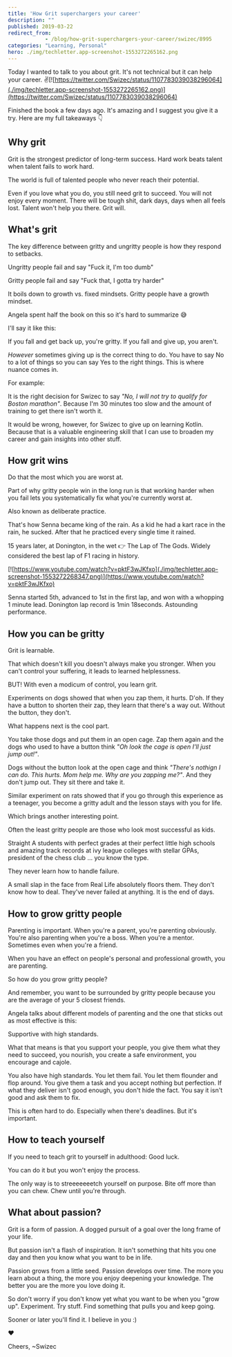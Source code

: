 ```yaml
---
title: 'How Grit superchargers your career'
description: ""
published: 2019-03-22
redirect_from: 
            - /blog/how-grit-superchargers-your-career/swizec/8995
categories: "Learning, Personal"
hero: ./img/techletter.app-screenshot-1553272265162.png
---
```


Today I wanted to talk to you about grit. It's not technical but it can help your career. ✌️[![https://twitter.com/Swizec/status/1107783039038296064](./img/techletter.app-screenshot-1553272265162.png)](https://twitter.com/Swizec/status/1107783039038296064)

Finished the book a few days ago. It's amazing and I suggest you give it a try. Here are my full takeaways 👇

## Why grit

Grit is the strongest predictor of long-term success. Hard work beats talent when talent fails to work hard.

The world is full of talented people who never reach their potential.

Even if you love what you do, you still need grit to succeed. You will not enjoy every moment. There will be tough shit, dark days, days when all feels lost. Talent won't help you there. Grit will.

## What's grit

The key difference between gritty and ungritty people is how they respond to setbacks.

Ungritty people fail and say "Fuck it, I'm too dumb"

Gritty people fail and say "Fuck that, I gotta try harder"

It boils down to growth vs. fixed mindsets. Gritty people have a growth mindset.

Angela spent half the book on this so it's hard to summarize 😅

I'll say it like this:

If you fall and get back up, you're gritty. If you fall and give up, you aren't.

_However_ sometimes giving up is the correct thing to do. You have to say No to a lot of things so you can say Yes to the right things. This is where nuance comes in.

For example:

It is the right decision for Swizec to say _"No, I will not try to qualify for Boston marathon"_. Because I'm 30 minutes too slow and the amount of training to get there isn't worth it.

It would be wrong, however, for Swizec to give up on learning Kotlin. Because that is a valuable engineering skill that I can use to broaden my career and gain insights into other stuff.

## How grit wins

Do that the most which you are worst at.

Part of why gritty people win in the long run is that working harder when you fail lets you systematically fix what you're currently worst at.

Also known as deliberate practice.

That's how Senna became king of the rain. As a kid he had a kart race in the rain, he sucked. After that he practiced every single time it rained.

15 years later, at Donington, in the wet 👉 The Lap of The Gods. Widely considered the best lap of F1 racing in history.

[![https://www.youtube.com/watch?v=pktF3wJKfxo](./img/techletter.app-screenshot-1553272268347.png)](https://www.youtube.com/watch?v=pktF3wJKfxo)

Senna started 5th, advanced to 1st in the first lap, and won with a whopping 1 minute lead. Donington lap record is 1min 18seconds. Astounding performance.

## How you can be gritty

Grit is learnable.

That which doesn't kill you doesn't always make you stronger. When you can't control your suffering, it leads to learned helplessness.

BUT! With even a modicum of control, you learn grit.

Experiments on dogs showed that when you zap them, it hurts. D'oh. If they have a button to shorten their zap, they learn that there's a way out. Without the button, they don't.

What happens next is the cool part.

You take those dogs and put them in an open cage. Zap them again and the dogs who used to have a button think _"Oh look the cage is open I'll just jump out!"_.

Dogs without the button look at the open cage and think _"There's nothign I can do. This hurts. Mom help me. Why are you zapping me?"_. And they don't jump out. They sit there and take it.

Similar experiment on rats showed that if you go through this experience as a teenager, you become a gritty adult and the lesson stays with you for life.

Which brings another interesting point.

Often the least gritty people are those who look most successful as kids.

Straight A students with perfect grades at their perfect little high schools and amazing track records at ivy league colleges with stellar GPAs, president of the chess club … you know the type.

They never learn how to handle failure.

A small slap in the face from Real Life absolutely floors them. They don't know how to deal. They've never failed at anything. It is the end of days.

## How to grow gritty people

Parenting is important. When you're a parent, you're parenting obviously. You're also parenting when you're a boss. When you're a mentor. Sometimes even when you're a friend.

When you have an effect on people's personal and professional growth, you are parenting.

So how do you grow gritty people?

And remember, you want to be surrounded by gritty people because you are the average of your 5 closest friends.

Angela talks about different models of parenting and the one that sticks out as most effective is this:

Supportive with high standards.

What that means is that you support your people, you give them what they need to succeed, you nourish, you create a safe environment, you encourage and cajole.

You also have high standards. You let them fail. You let them flounder and flop around. You give them a task and you accept nothing but perfection. If what they deliver isn't good enough, you don't hide the fact. You say it isn't good and ask them to fix.

This is often hard to do. Especially when there's deadlines. But it's important.

## How to teach yourself

If you need to teach grit to yourself in adulthood: Good luck.

You can do it but you won't enjoy the process.

The only way is to streeeeeeetch yourself on purpose. Bite off more than you can chew. Chew until you're through.

## What about passion?

Grit is a form of passion. A dogged pursuit of a goal over the long frame of your life.

But passion isn't a flash of inspiration. It isn't something that hits you one day and then you know what you want to be in life.

Passion grows from a little seed. Passion develops over time. The more you learn about a thing, the more you enjoy deepening your knowledge. The better you are the more you love doing it.

So don't worry if you don't know yet what you want to be when you "grow up". Experiment. Try stuff. Find something that pulls you and keep going.

Sooner or later you'll find it. I believe in you :)

❤️

Cheers, ~Swizec
